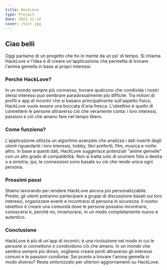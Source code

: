 ```yaml
---
title: HackLove
type: Project
date: 2021-12-24
cover: /test.jpg
---
```


## Ciao belli

Oggi parliamo di un progetto che ho in mente da un po' di tempo. Si chiama HackLove e l'idea è di creare un'applicazione che permetta di trovare l'anima gemella in base ai propri interessi.

### Perché HackLove?

In un mondo sempre più connesso, trovare qualcuno che condivida i nostri stessi interessi può sembrare paradossalmente più difficile. Tra milioni di profili e app di incontri che si basano principalmente sull'aspetto fisico, HackLove vuole essere una boccata d'aria fresca. L'obiettivo è quello di connettere le persone attraverso ciò che veramente conta: i loro interessi, passioni e ciò che amano fare nel tempo libero.

### Come funziona?

L'applicazione utilizza un algoritmo avanzato che analizza i dati inseriti dagli utenti riguardanti i loro interessi, hobby, libri preferiti, film, musica e molto altro. In base a questi dati, HackLove suggerisce potenziali "anime gemelle" con un alto grado di compatibilità. Non si tratta solo di scorrere foto a destra o a sinistra; qui, le connessioni sono basate su ciò che rende unica ogni persona.

### Prossimi passi

Stiamo lavorando per rendere HackLove ancora più personalizzabile. Presto, gli utenti potranno partecipare a gruppi di discussione basati sui loro interessi, organizzare eventi e incontrarsi di persona in sicurezza. Il nostro obiettivo è creare una comunità dove le persone possano incontrarsi, conoscersi e, perché no, innamorarsi, in un modo completamente nuovo e autentico.

### Conclusione

HackLove è più di un'app di incontri; è una rivoluzione nel modo in cui le persone si connettono e condividono ciò che amano. In un mondo che sembra sempre più diviso, vogliamo creare ponti attraverso gli interessi comuni e le passioni condivise. Sei pronto a trovare l'anima gemella in modo diverso? Resta sintonizzato per ulteriori aggiornamenti su HackLove.
